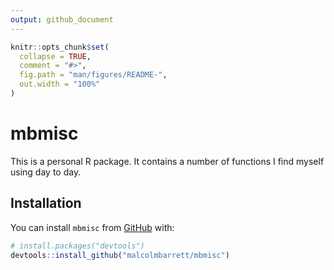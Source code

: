 ```yaml
---
output: github_document
---
```


<!-- README.md is generated from README.Rmd. Please edit that file -->

```r
knitr::opts_chunk$set(
  collapse = TRUE,
  comment = "#>",
  fig.path = "man/figures/README-",
  out.width = "100%"
)
```
# mbmisc

This is a personal R package. It contains a number of functions I find myself using day to day.

## Installation

You can install `mbmisc` from [GitHub](https://github.com/) with:

``` r
# install.packages("devtools")
devtools::install_github("malcolmbarrett/mbmisc")
```
